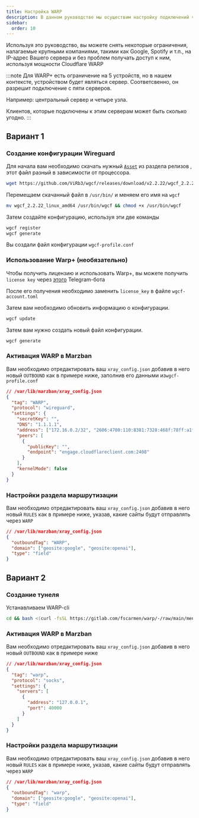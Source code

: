```yaml
---
title: Настройка WARP
description: В данном руководстве мы осуществим настройку подключений через cloudflare warp
sidebar:
  order: 10
---
```


Используя это руководство, вы можете снять некоторые ограничения, налагаемые крупными компаниями, такими как Google, Spotify и т.п., на IP-адрес Вашего сервера и без проблем получать доступ к ним, используя мощности Cloudflare WARP

:::note
Для WARP+ есть ограничение на 5 устройств, но в нашем контексте, устройством будет являться сервер.
Соответсвенно, он разрешит подключение с пяти серверов.

Например: центральный сервер и четыре узла.

Клиентов, которые подключены к этим серверам может быть сколько угодно.
:::

## Вариант 1

### Создание конфигурации Wireguard

Для начала вам необходимо скачать нужный [`Asset`](https://github.com/ViRb3/wgcf/releases) из раздела релизов , этот файл разный в зависимости от процессора.

```bash
wget https://github.com/ViRb3/wgcf/releases/download/v2.2.22/wgcf_2.2.22_linux_amd64
```

Перемещаем скачанный файл в `/usr/bin/` и меняем его имя на `wgcf`

```bash
mv wgcf_2.2.22_linux_amd64 /usr/bin/wgcf && chmod +x /usr/bin/wgcf
```

Затем создайте конфигурацию, используя эти две команды

```bash
wgcf register
wgcf generate
```

Вы создали файл конфигурации `wgcf-profile.conf`

### Использование Warp+ (необязательно)

Чтобы получить лицензию и использовать Warp+, вы можете получить `license key` через [этого](https://t.me/generatewarpplusbot) Telegram-бота

После его получения необходимо заменить `license_key` в файле `wgcf-account.toml`

Затем вам необходимо обновить информацию о конфигурации.

```bash
wgcf update
```

Затем вам нужно создать новый файл конфигурации.

```bash
wgcf generate
```

### Активация WARP в Marzban

Вам необходимо отредактировать ваш `xray_config.json` добавив в него новый `OUTBOUND` как в примере ниже, заполнив его данными из`wgcf-profile.conf`

```json
// /var/lib/marzban/xray_config.json
{
  "tag": "WARP",
  "protocol": "wireguard",
  "settings": {
    "secretKey": "",
    "DNS": "1.1.1.1",
    "address": ["172.16.0.2/32", "2606:4700:110:8381:7328:468f:78ff:a1f5/128"],
    "peers": [
      {
        "publicKey": "",
        "endpoint": "engage.cloudflareclient.com:2408"
      }
    ],
    "kernelMode": false
  }
}
```

### Настройки раздела маршрутизации

Вам необходимо отредактировать ваш `xray_config.json` добавив в него новый `RULES` как в примере ниже, указав, какие сайты будут отправлять через `WARP`

```json
// /var/lib/marzban/xray_config.json
{
  "outboundTag": "WARP",
  "domain": ["geosite:google", "geosite:openai"],
  "type": "field"
}
```

## Вариант 2

### Создание тунеля

Устанавливаем WARP-cli

```bash
cd && bash <(curl -fsSL https://gitlab.com/fscarmen/warp/-/raw/main/menu.sh) w
```

### Активация WARP в Marzban

Вам необходимо отредактировать ваш `xray_config.json` добавив в него новый `OUTBOUND` как в примере ниже

```json
// /var/lib/marzban/xray_config.json
{
  "tag": "warp",
  "protocol": "socks",
  "settings": {
    "servers": [
      {
        "address": "127.0.0.1",
        "port": 40000
      }
    ]
  }
}
```

### Настройки раздела маршрутизации

Вам необходимо отредактировать ваш `xray_config.json` добавив в него новый `RULES` как в примере ниже, указав, какие сайты будут отправлять через `WARP`

```json
// /var/lib/marzban/xray_config.json
{
  "outboundTag": "warp",
  "domain": ["geosite:google", "geosite:openai"],
  "type": "field"
}
```
